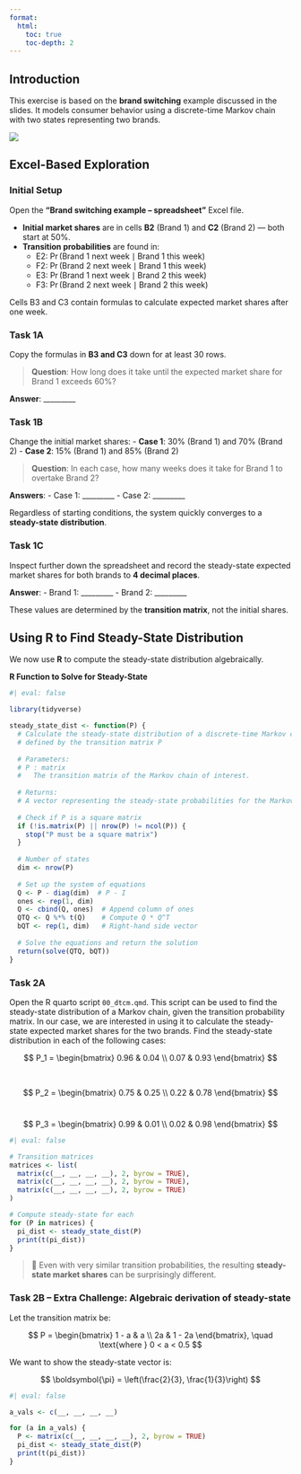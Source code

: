 ---
format:
  html: 
    toc: true
    toc-depth: 2
---

## Introduction

This exercise is based on the **brand switching** example discussed in the slides. It models consumer behavior using a discrete-time Markov chain with two states representing two brands.

![](lab_ex.png){fig-align="center"}

## Excel-Based Exploration

### Initial Setup

Open the **"Brand switching example – spreadsheet"** Excel file.

- **Initial market shares** are in cells **B2** (Brand 1) and **C2** (Brand 2) — both start at 50%.
- **Transition probabilities** are found in:
  - E2: $\Pr(\text{Brand 1 next week} \mid \text{Brand 1 this week})$
  - F2: $\Pr(\text{Brand 2 next week} \mid \text{Brand 1 this week})$
  - E3: $\Pr(\text{Brand 1 next week} \mid \text{Brand 2 this week})$
  - F3: $\Pr(\text{Brand 2 next week} \mid \text{Brand 2 this week})$

Cells B3 and C3 contain formulas to calculate expected market shares after one week.

### Task 1A

Copy the formulas in **B3 and C3** down for at least 30 rows.

> **Question**: How long does it take until the expected market share for Brand 1 exceeds 60%?

**Answer**: _________

### Task 1B

Change the initial market shares:
- **Case 1**: 30% (Brand 1) and 70% (Brand 2)
- **Case 2**: 15% (Brand 1) and 85% (Brand 2)

> **Question**: In each case, how many weeks does it take for Brand 1 to overtake Brand 2?

**Answers**:
- Case 1: _________
- Case 2: _________

Regardless of starting conditions, the system quickly converges to a **steady-state distribution**.

### Task 1C

Inspect further down the spreadsheet and record the steady-state expected market shares for both brands to **4 decimal places**.

**Answer**:
- Brand 1:  _________
- Brand 2:  _________

These values are determined by the **transition matrix**, not the initial shares.

## Using R to Find Steady-State Distribution

We now use **R** to compute the steady-state distribution algebraically.

**R Function to Solve for Steady-State**

```{r}
#| eval: false

library(tidyverse)

steady_state_dist <- function(P) {
  # Calculate the steady-state distribution of a discrete-time Markov chain
  # defined by the transition matrix P
  
  # Parameters:
  # P : matrix
  #   The transition matrix of the Markov chain of interest.
  
  # Returns:
  # A vector representing the steady-state probabilities for the Markov chain.
  
  # Check if P is a square matrix
  if (!is.matrix(P) || nrow(P) != ncol(P)) {
    stop("P must be a square matrix")
  }
  
  # Number of states
  dim <- nrow(P)
  
  # Set up the system of equations
  Q <- P - diag(dim)  # P - I
  ones <- rep(1, dim) 
  Q <- cbind(Q, ones)  # Append column of ones
  QTQ <- Q %*% t(Q)    # Compute Q * Q^T
  bQT <- rep(1, dim)   # Right-hand side vector
  
  # Solve the equations and return the solution
  return(solve(QTQ, bQT))
}
```

### Task 2A

Open the R quarto script `00_dtcm.qmd`. This script can be used to find the steady-state distribution of a Markov chain, given the transition probability matrix. In our case, we are interested in using it to calculate the steady-state expected market shares for the two brands. Find the steady-state distribution in each of the following cases:

$$
P_1 =
\begin{bmatrix}
0.96 & 0.04 \\
0.07 & 0.93
\end{bmatrix}
$$

<br>

$$
P_2 =
\begin{bmatrix}
0.75 & 0.25 \\
0.22 & 0.78
\end{bmatrix}
$$
<br>

$$
P_3 =
\begin{bmatrix}
0.99 & 0.01 \\
0.02 & 0.98
\end{bmatrix}
$$


```{r}
#| eval: false

# Transition matrices
matrices <- list(
  matrix(c(__, __, __, __), 2, byrow = TRUE),
  matrix(c(__, __, __, __), 2, byrow = TRUE),
  matrix(c(__, __, __, __), 2, byrow = TRUE)
)

# Compute steady-state for each
for (P in matrices) {
  pi_dist <- steady_state_dist(P)
  print(t(pi_dist))
}
```


> 🧠 Even with very similar transition probabilities, the resulting **steady-state market shares** can be surprisingly different.

### Task 2B – Extra Challenge: Algebraic derivation of steady-state

Let the transition matrix be:

$$
P = \begin{bmatrix}
1 - a & a \\
2a & 1 - 2a
\end{bmatrix}, \quad \text{where } 0 < a < 0.5
$$

We want to show the steady-state vector is:

$$
\boldsymbol{\pi} = \left(\frac{2}{3}, \frac{1}{3}\right)
$$


```{r}
#| eval: false

a_vals <- c(__, __, __, __)

for (a in a_vals) {
  P <- matrix(c(__, __, __, __), 2, byrow = TRUE)
  pi_dist <- steady_state_dist(P)
  print(t(pi_dist))
}
```

